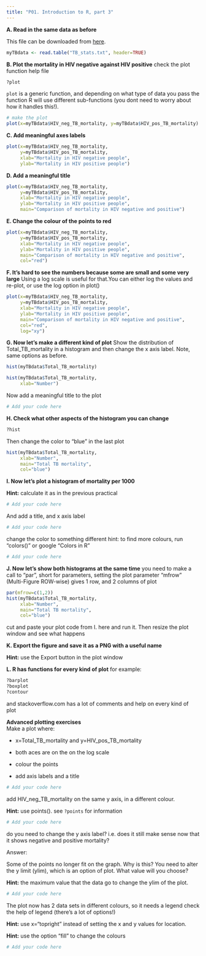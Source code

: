 ```yaml
---
title: "P01. Introduction to R, part 3"
---
```


**A. Read in the same data as before**

This file can be downloaded from [here](functions/TB_stats.txt).

```r
myTBdata <- read.table("TB_stats.txt", header=TRUE)
```

**B. Plot the mortality in HIV negative against HIV positive** check the plot function help file

```r
?plot
```

`plot` is a generic function, and depending on what type of data you pass the function R will use different sub-functions (you dont need to worry about how it handles this!).

```r
# make the plot
plot(x=myTBdata$HIV_neg_TB_mortality, y=myTBdata$HIV_pos_TB_mortality)
```

**C. Add meaningful axes labels**

```r
plot(x=myTBdata$HIV_neg_TB_mortality, 
	 y=myTBdata$HIV_pos_TB_mortality,
	 xlab="Mortality in HIV negative people",
	 ylab="Mortality in HIV positive people")
```

**D. Add a meaningful title**

```r
plot(x=myTBdata$HIV_neg_TB_mortality, 
	 y=myTBdata$HIV_pos_TB_mortality,
	 xlab="Mortality in HIV negative people",
	 ylab="Mortality in HIV positive people",
	 main="Comparison of mortality in HIV negative and positive")
```

**E. Change the colour of the points to red**

```r
plot(x=myTBdata$HIV_neg_TB_mortality, 
	 y=myTBdata$HIV_pos_TB_mortality,
	 xlab="Mortality in HIV negative people",
	 ylab="Mortality in HIV positive people",
	 main="Comparison of mortality in HIV negative and positive",
	 col="red")
```

**F. It's hard to see the numbers because some are small and some very large** Using a log scale is useful for that.You can either log the values and re-plot, or use the log option in plot()

```r
plot(x=myTBdata$HIV_neg_TB_mortality, 
	 y=myTBdata$HIV_pos_TB_mortality,
	 xlab="Mortality in HIV negative people",
	 ylab="Mortality in HIV positive people",
	 main="Comparison of mortality in HIV negative and positive",
	 col="red",
	 log="xy")
```

**G. Now let's make a different kind of plot** Show the distribution of Total_TB_mortality in a histogram and then change the x axis label. Note, same options as before.

```r
hist(myTBdata$Total_TB_mortality)

hist(myTBdata$Total_TB_mortality,
	 xlab="Number")
```

Now add a meaningful title to the plot

```r
# Add your code here
```

**H. Check what other aspects of the histogram you can change**

```r
?hist
```

Then change the color to "blue" in the last plot

```r
hist(myTBdata$Total_TB_mortality,
	 xlab="Number",
	 main="Total TB mortality",
	 col="blue")
```

**I. Now let's plot a histogram of mortality per 1000**

**Hint:** calculate it as in the previous practical

```r
# Add your code here
```

And add a title, and x axis label

```r
# Add your code here
```

change the color to something different hint: to find more colours, run "colors()" or google "Colors in R"

```r
# Add your code here
```

**J. Now let's show both histograms at the same time** you need to make a call to "par", short for parameters, setting the plot parameter "mfrow" (Multi-Figure ROW-wise) gives 1 row, and 2 columns of plot

```r
par(mfrow=c(1,2))
hist(myTBdata$Total_TB_mortality,
	 xlab="Number",
	 main="Total TB mortality",
	 col="blue")
```

cut and paste your plot code from I. here and run it. Then resize the plot window and see what happens

**K. Export the figure and save it as a PNG with a useful name**

**Hint:** use the Export button in the plot window

**L. R has functions for every kind of plot** for example:

```r
?barplot
?boxplot
?contour
```

and stackoverflow.com has a lot of comments and help on every kind of plot

**Advanced plotting exercises**\
Make a plot where:

-   x=Total_TB_mortality and y=HIV_pos_TB_mortality

-   both aces are on the on the log scale

-   colour the points

-   add axis labels and a title

```r
# Add your code here
```

add HIV_neg_TB_mortality on the same y axis, in a different colour.

**Hint:** use points(). see `?points` for information

```r
# Add your code here
```

do you need to change the y axis label? i.e. does it still make sense now that it shows negative and positive mortality?

Answer:

Some of the points no longer fit on the graph. Why is this? You need to alter the y limit (ylim), which is an option of plot. What value will you choose?

**Hint:** the maximum value that the data go to change the ylim of the plot.

```r
# Add your code here
```

The plot now has 2 data sets in different colours, so it needs a legend check the help of legend (there's a lot of options!)

**Hint:** use x="topright" instead of setting the x and y values for location.

**Hint:** use the option "fill" to change the colours

```r
# Add your code here
```
